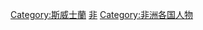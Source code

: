 {{Catnav|頁面分類|地理|国家|非洲国家|南非}}
{{Catnav|頁面分類|地理|国家|按國家分類|各國人物}}
{{Catnav|頁面分類|各種主題的頁面分類|依大洲来作的分类|各大洲人物|非洲人}}
{{Catnav|頁面分類|各種主題的頁面分類|按國家分類|各國人物}}
{{Commons category|Swazi people}}

[[Category:斯威士蘭|Category:斯威士蘭]]
[[Category:各國人物|非]]
[[Category:非洲各国人物|Category:非洲各国人物]]
